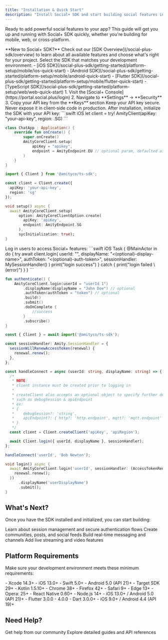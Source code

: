 ```yaml
---
title: "Installation & Quick Start"
description: "Install Social+ SDK and start building social features in minutes. Follow our straightforward setup guide."
---
```


Ready to add powerful social features to your app? This guide will get you up and running with Social+ SDK quickly, whether you're building for mobile, web, or cross-platform.

<Note>
**New to Social+ SDK?** Check out our [SDK Overview](/social-plus-sdk/overview) to learn about all available features and choose what's right for your project.
</Note>


<Steps>
<Step title="Choose Your Platform">
Select the SDK that matches your development environment:

<CardGroup cols={2}>
<Card title="Mobile Apps" icon="mobile">
- [iOS SDK](/social-plus-sdk/getting-started/platform-setup/mobile/ios-quick-start)
- [Android SDK](/social-plus-sdk/getting-started/platform-setup/mobile/android-quick-start)
- [Flutter SDK](/social-plus-sdk/getting-started/platform-setup/mobile/flutter-quick-start)
</Card>

<Card title="Web & ReactNative" icon="globe">
- [TypeScript SDK](/social-plus-sdk/getting-started/platform-setup/web/web-quick-start)
</Card>
</CardGroup>

</Step>

<Step title="Get Your API Key">
1. Visit the [Social+ Console](https://portal.social.plus/login)
2. Navigate to **Settings** → **Security**
3. Copy your API key from the **Keys** section

<Note>
Keep your API key secure. Never expose it in client-side code in production.
</Note>
</Step>

<Step title="Initialize the SDK">
After installation, initialize the SDK with your API key:

<CodeGroup>
```swift iOS
let client = try! AmityClient(apiKey: "your-api-key", region: .SG)
```

```kotlin Android
class ChatApp : Application() {
    override fun onCreate() {
        super.onCreate()
        AmityCoreClient.setup(
            apiKey = "apikey",
            endpoint = AmityEndpoint.EU // optional param, defaulted as SG region
        )
    }
}
```

```typescript TypeScript
import { Client } from '@amityco/ts-sdk';

const client = Client.create({
  apiKey: 'your-api-key',
  region: 'sg'
});
```

```dart Flutter
void setup() async {
  await AmityCoreClient.setup(
      option: AmityCoreClientOption.create(
        apiKey: 'apiKey',
        endpoint: AmityEndpoint.SG
      ),
      sycInitialization: true);
}
```
</CodeGroup>
</Step>

<Step title="Authenticate Users">
Log in users to access Social+ features:

<CodeGroup>
```swift iOS
Task { @MainActor in
    do {
        try await client.login(
            userId: "<user-id>",
            displayName: "<(optional)-display-name>",
            authToken: "<(optional)-auth-token>",
            sessionHandler: MySessionHandler()
        )
        print("login success")
    } catch {
        print("login failed \(error)")
    }
}
```

```kotlin Android
fun authenticate() {
    AmityCoreClient.login(userId = "userId 1")
        .displayName(displayName = "John Doe") // optional
        .authToken(authToken = "token") // optional
        .build()
        .submit()
        .doOnComplete {
            //success
        }
        .subscribe()
}
```

```typescript TypeScript
const { Client } = await import('@amityco/ts-sdk');

const sessionHandler: Amity.SessionHandler = {
  sessionWillRenewAccessToken(renewal) {
    renewal.renew();
  },
};

const handleConnect = async (userId: string, displayName: string) => {
  /*
   * NOTE:
   * client instance must be created prior to logging in
   *
   * createClient also accepts an optional object to specify further details
   * such as debugSession & apiEndpoint
   * ex:
   * {
   *    debugSession?: 'string',
   *    apiEndpoint?: { http?: 'http.endpoint', mqtt?: 'mqtt.endpoint'  }
   * }
   */
  const client = Client.createClient('apiKey', 'apiRegion');

  await Client.login({ userId, displayName }, sessionHandler);
};

handleConnect('userId', 'Bob Newton');
```

```dart Flutter
void login() async {
  await AmityCoreClient.login('userId', sessionHandler: (AccessTokenRenewal renewal) {
    renewal.renew();
  })
      .displayName('userDisplayName')
      .submit();
}
```
</CodeGroup>
</Step>
</Steps>

## What's Next?

Once you have the SDK installed and initialized, you can start building:

<CardGroup cols={2}>
<Card title="Authentication Guide" icon="shield-check" href="/social-plus-sdk/getting-started/authentication">
Learn about session management and secure authentication flows
</Card>

<Card title="Social Features" icon="users" href="/social-plus-sdk/social">
Create communities, posts, and social feeds
</Card>

<Card title="Chat Features" icon="comments" href="/social-plus-sdk/chat">
Build real-time messaging and channels
</Card>

<Card title="Live Video" icon="video" href="/social-plus-sdk/video">
Add live streaming and video features
</Card>
</CardGroup>

## Platform Requirements

Make sure your development environment meets these minimum requirements:

<Tabs>
<Tab title="iOS">
- Xcode 14.3+
- iOS 13.0+
- Swift 5.0+
</Tab>

<Tab title="Android">
- Android 5.0 (API 21)+
- Target SDK 29+
- Kotlin 1.5.10+
</Tab>

<Tab title="Web">
- Chrome 38+
- Firefox 42+
- Safari 9+
- Edge 13+
- Opera: 25+
</Tab>

<Tab title="React Native">
- React Native 0.60+
- Node.js 14+
- iOS 13.0+ / Android 5.0 (API 21)+
</Tab>

<Tab title="Flutter">
- Flutter 3.0.0 - 4.0.0
- Dart 3.0.0+
- iOS 9.0+ / Android 4.4 (API 19)+
</Tab>
</Tabs>

## Need Help?

<CardGroup cols={2}>
<Card title="Community Forum" icon="comments" href="https://community.social.plus">
Get help from our community
</Card>

<Card title="Documentation" icon="book" href="/social-plus-sdk/core-concepts">
Explore detailed guides and API references
</Card>
</CardGroup>
